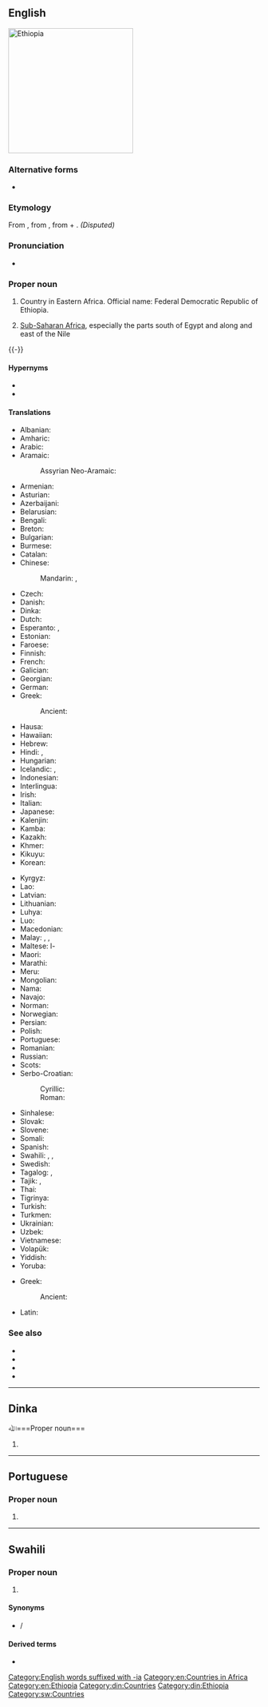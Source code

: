 {{also|Ethiópia|Eþíópía}}
==English==
[[Image:Ethiopia (Africa orthographic projection).svg|250px|thumb|right|Ethiopia]]
{{wikipedia}}
{{wikipedia|Aethiopia (Classical Greek term)}}

===Alternative forms===
* {{l|en|Æthiopia}} {{qualifier|archaic}}

===Etymology===
From {{bor|en|grc|Αἰθιοπία}}, from {{m|grc|Αἰθίοψ||charred complexion}}, from {{m|grc|αἴθω||I burn}} + {{m|grc|ὤψ||eye, face, complexion}}. ''(Disputed)''

===Pronunciation===
* {{IPA|/iθiˈoʊpi.ə/|lang=en}}

===Proper noun===
{{en-proper noun}}

# {{senseid|en|Q115}}Country in Eastern Africa. Official name: Federal Democratic Republic of Ethiopia.
# {{senseid|en|Q410453}}{{lb|en|historical}} [[sub-Saharan Africa|Sub-Saharan Africa]], especially the parts south of Egypt and along and east of the Nile

{{-}}

====Hypernyms====
* {{l|en|Subsahara}}
* {{l|en|Horn}}

====Translations====
{{trans-top|id=Q115|country in Eastern Africa}}
* Albanian: {{t|sq|Etiopi|f}}
* Amharic: {{t|am|ኢትዮጵያ|tr=ʾityop̣p̣ya|sc=Ethi}}
* Arabic: {{t|ar|إِثِيُوبِيَا|f}}
* Aramaic:
*: Assyrian Neo-Aramaic: {{t|aii|ܟܘܫ|sc=Syrc}}
* Armenian: {{t|hy|Եթովպիա}}
* Asturian: {{t+|ast|Etiopía}}
* Azerbaijani: {{t+|az|Efiopiya}}
* Belarusian: {{t|be|Эфіо́пія|f}}
* Bengali: {{t|bn|ইথিওপিয়া|sc=Beng}}
* Breton: {{t|br|Etiopia}}
* Bulgarian: {{t|bg|Етио́пия|f}}
* Burmese: {{t|my|အီသီယိုးပီးယား|sc=Mymr}}
* Catalan: {{t+|ca|Etiòpia|f}}
* Chinese:
*: Mandarin: {{t+|cmn|埃塞俄比亞|sc=Hani}}, {{t+|cmn|埃塞俄比亚|tr=Āisài'ébǐyà|sc=Hani}}
* Czech: {{t+|cs|Etiopie|f}}
* Danish: {{t+|da|Etiopien}}
* Dinka: {{t|din|Ethiopia}}
* Dutch: {{t+|nl|Ethiopië|n}}
* Esperanto: {{t|eo|Etiopio}}, {{t|eo|Etiopujo}}
* Estonian: {{t+|et|Etioopia}}
* Faroese: {{t|fo|Etiopia|f|n}}
* Finnish: {{t+|fi|Etiopia}}
* French: {{t+|fr|Éthiopie}}
* Galician: {{t+|gl|Etiopía}}
* Georgian: {{t|ka|ეთიოპია}}
* German: {{t+|de|Äthiopien|n}}
* Greek: {{t+|el|Αιθιοπία|f}}
*: Ancient: {{t|grc|Αἰθιοπία|f}}
* Hausa: {{t|ha|Habasha|f|alt=Habashà}}
* Hawaiian: {{t|haw|ʻAikiopa}}
* Hebrew: {{t|he|אתיופיה|f|tr=etyopya}}
* Hindi: {{t+|hi|इथियोपिया}}, {{t+|hi|हबश|sc=Deva}}
* Hungarian: {{t+|hu|Etiópia}}
* Icelandic: {{t+|is|Eþíópía|f}}, {{t+|is|Etíópía|f}}
* Indonesian: {{t|id|Etiopia}}
* Interlingua: {{t|ia|Ethiopia}}
* Irish: {{t|ga|Aetóip|f|alt=an Aetóip}}
* Italian: {{t+|it|Etiopia|f}}
* Japanese: {{t+|ja|エチオピア|tr=Echiopia}}
* Kalenjin: {{t|kln|Ethiopia}}
* Kamba: {{t|kam|Ethiopia}}
* Kazakh: {{t|kk|Эфиопия|sc=Cyrl}}
* Khmer: {{t|km|អេត្យូពី|tr=eityopi|sc=Khmr}}
* Kikuyu: {{t|ki|Ethiopia}}
* Korean: {{t|ko|^에티오피아}}
{{trans-mid}}
* Kyrgyz: {{t+|ky|Эфиопия|sc=Cyrl}}
* Lao: {{t|lo|ເອທິໂອປີ|sc=Laoo}}
* Latvian: {{t+|lv|Etiopija|f}}
* Lithuanian: {{t+|lt|Etiopija|f}}
* Luhya: {{t|luy|Ethiopia}}
* Luo: {{t|luo|Ethiopia}}
* Macedonian: {{t+|mk|Етио́пија|f}}
* Malay: {{t|ms|Habsyah}}, {{t|ms|Ethiopia}}, {{qualifier|historical}} {{t|ms|Abessinia}}
* Maltese: l-{{t|mt|Etjopja}}
* Maori: {{t|mi|Etiopia}}
* Marathi: {{t|mr|इथियोपिया|m|sc=Deva}}
* Meru: {{t|mer|Ethiopia}}
* Mongolian: {{t+|mn|Этиоп|sc=Cyrl}}
* Nama: {{t|naq|Itopiab|m}}
* Navajo: {{t|nv|Iithiyópya}}
* Norman: {{t|nrf|Êthiopie|f}}
* Norwegian: {{t+|no|Etiopia}}
* Persian: {{t+|fa|اتیوپی|tr=etyupi}}
* Polish: {{t+|pl|Etiopia|f}}
* Portuguese: {{t+|pt|Etiópia|f}}
* Romanian: {{t+|ro|Etiopia|f}}
* Russian: {{t+|ru|Эфио́пия|f}}
* Scots: {{t|sco|Ethiopie}}
* Serbo-Croatian:
*: Cyrillic: {{t|sh|Етиопија|f|sc=Cyrl}}
*: Roman: {{t+|sh|Etiopija|f}}
* Sinhalese: {{t|si|ඉතියෝපියාව|sc=Sinh}}
* Slovak: {{t+|sk|Etiópia|f}}
* Slovene: {{t+|sl|Etiópija|f}}
* Somali: {{t|so|Itoobiya}}
* Spanish: {{t+|es|Etiopía|f}}
* Swahili: {{t+|sw|Uhabeshi}}, {{t|sw|Habeshi}}, {{t+|sw|Ethiopia}}
* Swedish: {{t+|sv|Etiopien}}
* Tagalog: {{t+|tl|Etiyopiya}}, {{t|tl|Etyopya}}
* Tajik: {{t+|tg|Этиупия|sc=Cyrl}}, {{t|tg|Эфиопия|sc=Cyrl}}
* Thai: {{t+|th|เอธิโอเปีย}}
* Tigrinya: {{t+|ti|ኢትዮጵያ|tr=ʾityop̣p̣ya|sc=Ethi}}
* Turkish: {{t+|tr|Etyopya}}
* Turkmen: {{t|tk|Efiopiýa}}
* Ukrainian: {{t+|uk|Ефіо́пія|f}}
* Uzbek: {{t+|uz|Efiopiya}}
* Vietnamese: {{t|vi|Ê-ti-ô-pi-a}}
* Volapük: {{t+|vo|Lätiopän}}
* Yiddish: {{t|yi|עטיאָפּיע|sc=Hebr}}
* Yoruba: {{t|yo|Etopia}}
{{trans-bottom}}

{{trans-top|id=Q410453|Sub-Saharan Africa (historical)}}
* Greek:
*: Ancient: {{t|grc|Αἰθιοπία|f}}
{{trans-mid}}
* Latin: {{t+|la|Aethiopia|f}}
{{trans-bottom}}

===See also===
* {{l|en|Addis Ababa}}
* {{l|en|Abyssinia}}
* {{l|en|Appendix:Countries of the world|Countries of the world}}
* {{projectlink|wikipedia}}

[[Category:English words suffixed with -ia]]
[[Category:en:Countries in Africa]]
[[Category:en:Ethiopia]]

----

==Dinka==

ﷲ===Proper noun===
{{head|din|proper noun}}

# {{l|en|Ethiopia}}

[[Category:din:Countries]]
[[Category:din:Ethiopia]]

----

==Portuguese==

===Proper noun===
{{pt-proper noun|f}}

# {{pt-obsolete-hellenism|Etiópia}}

----

==Swahili==

===Proper noun===
{{head|sw|proper noun}}

# {{l|en|Ethiopia}}

====Synonyms====
* {{l|sw|Uhabeshi}}/{{l|sw|Habeshi}}

====Derived terms====
* {{l|sw|Mwethiopia}}

[[Category:sw:Countries]]